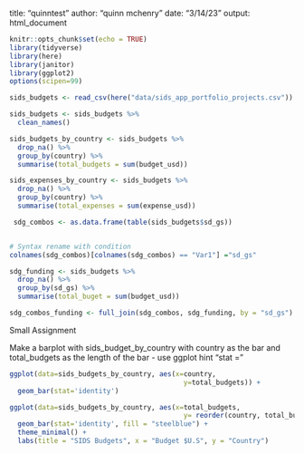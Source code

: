 title: "quinntest"
author: "quinn mchenry"
date: "3/14/23"
output: html_document

```r
knitr::opts_chunk$set(echo = TRUE)
library(tidyverse)
library(here)
library(janitor)
library(ggplot2)
options(scipen=99)
```

```r
sids_budgets <- read_csv(here("data/sids_app_portfolio_projects.csv"))
```

```r
sids_budgets <- sids_budgets %>% 
  clean_names()
```


```r
sids_budgets_by_country <- sids_budgets %>% 
  drop_na() %>% 
  group_by(country) %>% 
  summarise(total_budgets = sum(budget_usd))
```


```r
sids_expenses_by_country <- sids_budgets %>% 
  drop_na() %>% 
  group_by(country) %>% 
  summarise(total_expenses = sum(expense_usd))
```



```r
 sdg_combos <- as.data.frame(table(sids_budgets$sd_gs))


# Syntax rename with condition
colnames(sdg_combos)[colnames(sdg_combos) == "Var1"] ="sd_gs"

```


```r
sdg_funding <- sids_budgets %>% 
  drop_na() %>% 
  group_by(sd_gs) %>% 
  summarise(total_buget = sum(budget_usd))
```




```r
sdg_combos_funding <- full_join(sdg_combos, sdg_funding, by = "sd_gs")
```

Small Assignment 

Make a barplot with sids_budget_by_country with country as the bar and total_budgets as the length of the bar - use ggplot hint "stat = "


```r
ggplot(data=sids_budgets_by_country, aes(x=country,
                                           y=total_budgets)) +
  geom_bar(stat='identity')

```


```r
ggplot(data=sids_budgets_by_country, aes(x=total_budgets,
                                           y= reorder(country, total_budgets))) +
  geom_bar(stat='identity', fill = "steelblue") +
  theme_minimal() +
  labs(title = "SIDS Budgets", x = "Budget $U.S", y = "Country")
```


